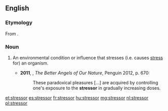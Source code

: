 ==English==

===Etymology===
From {{suffix|stress|or|lang=en}}.

===Noun===
{{en-noun}}

# {{label|en|psychology|biology}} An environmental condition or influence that stresses (i.e. causes [[stress]] for) an organism.
#* '''2011''', {{w|Steven Pinker}}, ''The Better Angels of Our Nature'', Penguin 2012, p. 670:
#*: These paradoxical pleasures [...] are acquired by controlling one's exposure to the '''stressor''' in gradually increasing doses.

[[et:stressor]]
[[es:stressor]]
[[fr:stressor]]
[[hu:stressor]]
[[mg:stressor]]
[[nl:stressor]]
[[pl:stressor]]